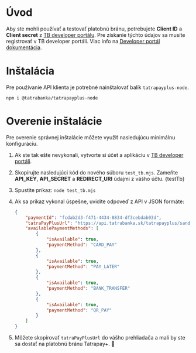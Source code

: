 
# Úvod

Aby ste mohli používať a testovať platobnú bránu, potrebujete **Client ID** a **Client secret** z [TB developer portálu](https://developer.tatrabanka.sk/).
Pre získanie týchto údajov sa musíte registrovať v TB developer portáli. Viac info na [Developer portál dokumentácia](https://developer.tatrabanka.sk/apihub/#/apis/f438e906-7845-4bc1-a028-73d3f9547d2a/show/doc?mode=view&uri=Ako-za_a_).

# Inštalácia

Pre používanie API klienta je potrebné nainštalovať balík `tatrapayplus-node`.
```npm
npm i @tatrabanka/tatrapayplus-node
```

# Overenie inštalácie

Pre overenie správnej inštalácie môžete využiť nasledujúcu minimálnu konfiguráciu.

1. Ak ste tak ešte nevykonali, vytvorte si účet a aplikáciu v [TB developer portáli](https://developer.tatrabanka.sk/).
2. Skopírujte nasledujúci kód do nového súboru `test_tb.mjs`. Zameňte **API_KEY**, **API_SECRET** a **REDIRECT_URI** údajmi z vášho účtu.
    <CodeBlock language="jsx">{testTb}</CodeBlock>

3. Spustite príkaz: `node test_tb.mjs`
4. Ak sa príkaz vykonal úspešne, uvidíte odpoveď z API v JSON formáte:
    ```json
    {
        "paymentId": "fcdab2d3-f471-4434-8834-df3cebdab03d",
        "tatraPayPlusUrl": "https://api.tatrabanka.sk/tatrapayplus/sandbox/v1/auth?paymentId=xxxx&client_id=xxxx&hmac=xxxx",
        "availablePaymentMethods": [
            {
                "isAvailable": true,
                "paymentMethod": "CARD_PAY"
            },
            {
                "isAvailable": true,
                "paymentMethod": "PAY_LATER"
            },
            {
                "isAvailable": true,
                "paymentMethod": "BANK_TRANSFER"
            },
            {
                "isAvailable": true,
                "paymentMethod": "QR_PAY"
            }
        ]
    }
    ```
5. Môžete skopírovať `tatraPayPlusUrl` do vášho prehliadača a mali by ste sa dostať na platobnú bránu Tatrapay+. 🎉